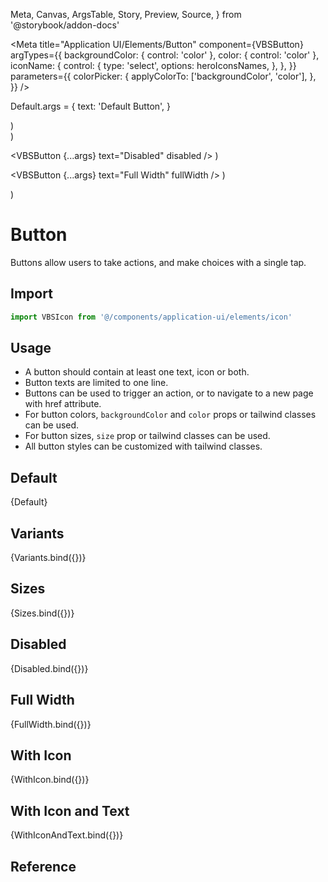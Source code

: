   Meta,
  Canvas,
  ArgsTable,
  Story,
  Preview,
  Source,
} from '@storybook/addon-docs'

<Meta
  title="Application UI/Elements/Button"
  component={VBSButton}
  argTypes={{
    backgroundColor: { control: 'color' },
    color: { control: 'color' },
    iconName: {
      control: {
        type: 'select',
        options: heroIconsNames,
      },
    },
  }}
  parameters={{
    colorPicker: {
      applyColorTo: ['backgroundColor', 'color'],
    },
  }}
/>

Default.args = {
  text: 'Default Button',
}

  <div className="flex gap-4">
    <VBSButton {...args} text="Default" />
    <VBSButton {...args} text="Outline" variant="outline" />
  </div>
)

  <div className="flex gap-4 items-end">
    <VBSButton {...args} text="XSmall" size="xs" />
    <VBSButton {...args} text="Small" size="sm" />
    <VBSButton {...args} text="Medium" size="md" />
    <VBSButton {...args} text="Large" size="lg" />
    <VBSButton {...args} text="XLarge" size="xl" />
  </div>
)

  <VBSButton {...args} text="Disabled" disabled />
)

  <VBSButton {...args} text="Full Width" fullWidth />
)


  <div className="flex gap-4">
    <VBSButton {...args} text="With Icon and Text" iconName="CloudIcon" />
    <VBSButton
      {...args}
      text="With Icon and Text"
      iconName="CloudIcon"
      iconPosition="right"
    />
  </div>
)

# Button

Buttons allow users to take actions, and make choices with a single tap.

## Import

```js
import VBSIcon from '@/components/application-ui/elements/icon'
```

## Usage

- A button should contain at least one text, icon or both.
- Button texts are limited to one line.
- Buttons can be used to trigger an action, or to navigate to a new page with href attribute.
- For button colors, `backgroundColor` and `color` props or tailwind classes can be used.
- For button sizes, `size` prop or tailwind classes can be used.
- All button styles can be customized with tailwind classes.

## Default

<Canvas>
  <Story name="Default">{Default}</Story>
</Canvas>

## Variants

<Canvas>
  <Story name="Variants" class>
    {Variants.bind({})}
  </Story>
</Canvas>

## Sizes

<Canvas>
  <Story name="Sizes">{Sizes.bind({})}</Story>
</Canvas>

## Disabled

<Canvas>
  <Story name="Disabled">{Disabled.bind({})}</Story>
</Canvas>

## Full Width

<Canvas>
  <Story name="Full Width">{FullWidth.bind({})}</Story>
</Canvas>

## With Icon

<Canvas>
  <Story name="With Icon">{WithIcon.bind({})}</Story>
</Canvas>

## With Icon and Text

<Canvas>
  <Story name="With Icon and Text">{WithIconAndText.bind({})}</Story>
</Canvas>

## Reference

<ArgsTable of={VBSButton} />
